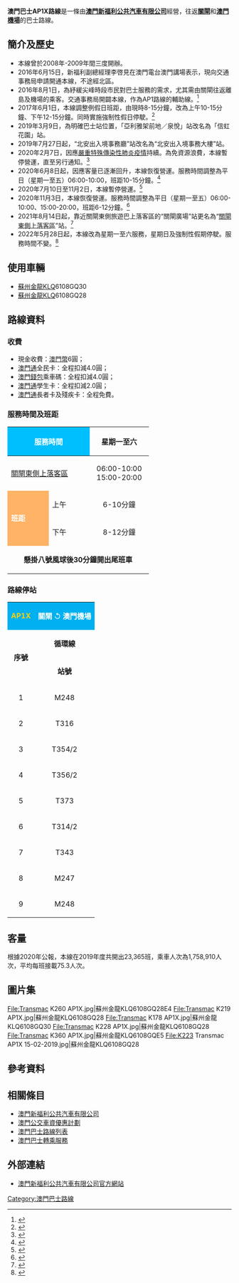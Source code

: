 {{澳門巴士路線基礎資訊
|路線號碼=AP1X
|代表圖像=Transmac K228 AP1X.jpg
|圖像尺寸=300
|代表圖像二=
|圖像尺寸二=300
|代表圖像三=
|圖像尺寸三=300
|經營者=澳門新福利公共汽車有限公司
|經營者二=
|所屬車廠=青洲車廠
|路線用車=蘇州金龍KLQ6108GQ30<br>蘇州金龍KLQ6108GQ28
|路綫資訊=
|起點站=[[關閘東側上落客區|關閘東側上落客區]]
|途經地點=
|去程途經地點=[[友誼大橋|友誼大橋]]、北安大馬路
|回程途經地點=[[澳門科技大學|澳門科技大學]]、氹仔嘉樂庇馬路、[[友誼大橋|友誼大橋]]、海上居
|終點站=[[澳門國際機場|澳門機場]]（循環點）
|路線性質=循環快線
|全程行駛里程=
|全程行車時間=
|單程行車時間=
|服務時間=06:00-10:00<br>15:00-20:00
|開辦日期=2016年8月1日
|停辦日期=
|起點站服務時間=
|終點站服務時間=
|班次頻率='''星期一至六：'''<br>上午6-10分鐘<br>下午8-12分鐘<br>'''星期日及強制性假日：'''<br>停駛
|全程收費=6
|收費備註=
|分段收費站點=
|去程分段收費站點=
|回程分段收費站點=
|替代路線=[[澳門巴士AP1路線|AP1]]
|主要競爭交通=
|備註=
|走線圖=Macau bus route AP1X.jpg}}

'''澳門巴士AP1X路線'''是一條由'''[[澳門新福利公共汽車有限公司|澳門新福利公共汽車有限公司]]'''經營，往返'''[[關閘東側上落客區|關閘]]'''和'''[[澳門機場_(巴士站)|澳門機場]]'''的巴士路線。

==簡介及歷史==
*本線曾於2008年-2009年間三度開辦。
*2016年6月15日，新福利副總經理李啓見在澳門電台澳門講場表示，現向交通事務局申請開通本線，不途經北區。
*2016年8月1日，為紓緩尖峰時段市民對巴士服務的需求，尤其需由關閘往返離島及機場的乘客。交通事務局開闢本線，作為AP1路線的輔助線。<ref>{{cite news |title=AP1X快速路線8月起營運 |url=http://www.dsat.gov.mo/bus/site/bus_news_detail.aspx?a_id=3428 |publisher=[[交通事務局|交通事務局]] |date=2016-07-29 |accessdate=2017-08-04 |archive-date=2017-08-04 |archive-url=https://web.archive.org/web/20170804214910/http://www.dsat.gov.mo/bus/site/bus_news_detail.aspx?a_id=3428 |dead-url=no }}</ref>
*2017年6月1日，本線調整例假日班距，由現時8-15分鐘，改為上午10-15分鐘、下午12-15分鐘。同時實施強制性假日停駛。<ref>{{cite news |title=73路線引入天然氣巴士行駛 |url=http://www.dsat.gov.mo/bus/site/bus_news_detail.aspx?a_id=3917 |publisher=[[交通事務局|交通事務局]] |date=2017-05-29 |accessdate=2017-05-29 |archive-date=2020-03-28 |archive-url=https://web.archive.org/web/20200328012500/http://www.dsat.gov.mo/bus/site/index.aspx |dead-url=no }}</ref>
*2019年3月9日，為明確巴士站位置，「亞利雅架前地／泉悅」站改名為「信虹花園」站。
*2019年7月27日起，“北安出入境事務廳”站改名為“北安出入境事務大樓”站。
*2020年2月7日，因應[[2019冠狀病毒病澳門疫情|嚴重特殊傳染性肺炎疫情]]持續。為免資源浪費，本線暫停營運，直至另行通知。<ref>{{Cite web|title=NEWS.GOV.MO: 多條巴士線調整服務籲乘客留意|url=https://news.gov.mo/detail/zh-hant/N20BDdf5Ok|accessdate=2020-02-07|work=news.gov.mo|archive-date=2021-03-03|archive-url=https://web.archive.org/web/20210303072121/https://news.gov.mo/detail/zh-hant/N20BDdf5Ok;jsessionid=3E4C6C0CE7489808A3B72FDE779870F8.app02?0|dead-url=no}}</ref>
*2020年6月8日起，因應客量已逐漸回升，本線恢復營運。服務時間調整為平日（星期一至五）06:00-10:00，班距10-15分鐘。<ref>{{cite news |title=30X和AP1X恢復上午運作 |url=http://www.dsat.gov.mo/bus/site/bus_news_detail.aspx?a_id=F8CB70EA83F40188B2B3204055671395 |publisher=[[交通事務局|交通事務局]] |date=2020-06-05 |accessdate=2020-06-05 |archive-date=2020-09-28 |archive-url=https://web.archive.org/web/20200928224643/https://www.dsat.gov.mo/bus/site/bus_news_detail.aspx?a_id=F8CB70EA83F40188B2B3204055671395 |dead-url=no }}</ref>
*2020年7月10日至11月2日，本線暫停營運。<ref>{{cite news |title=4快速巴士路線周五起臨時調整或停駛 |url=http://www.dsat.gov.mo/bus/site/bus_news_detail.aspx?a_id=943428BA4CAA64725201B3191E22CB7A |publisher=[[交通事務局|交通事務局]] |date=2020-07-09 |accessdate=2020-07-10 |archive-date=2020-09-28 |archive-url=https://web.archive.org/web/20200928213204/https://www.dsat.gov.mo/bus/site/bus_news_detail.aspx?a_id=943428BA4CAA64725201B3191E22CB7A |dead-url=no }}</ref>
*2020年11月3日，本線恢復營運。服務時間調整為平日（星期一至五）06:00-10:00、15:00-20:00，班距6-12分鐘。<ref>{{cite web |title=AP1X路線恢復行駛 |url=https://www.transmac.com.mo/route-change/ap1x%e8%b7%af%e7%b7%9a%e6%81%a2%e5%be%a9%e8%a1%8c%e9%a7%9b/ |website=[[澳門新福利公共汽車有限公司|澳門新福利公共汽車有限公司]] |accessdate=2020-10-29 |archive-date=2020-11-04 |archive-url=https://web.archive.org/web/20201104032248/https://www.transmac.com.mo/route-change/ap1x%e8%b7%af%e7%b7%9a%e6%81%a2%e5%be%a9%e8%a1%8c%e9%a7%9b/ |dead-url=no }}</ref>
*2021年8月14日起，靠近關閘東側旅遊巴上落客區的“關閘廣場”站更名為“[[關閘東側上落客區|關閘東側上落客區]]”站。<ref>{{cite news |title=巴士服務8月分階段調整 |url=https://www.gcs.gov.mo/detail/zh-hant/N21GUfpK9Q;jsessionid=6A979566C92BDBFE5821CA018B398F64.app01?0 |accessdate=2021-07-21 |agency=[[澳門特別行政區新聞局|澳門特別行政區新聞局]]}}</ref>
*2022年5月28日起，本線改為星期一至六服務，星期日及強制性假期停駛。服務時間不變。<ref>{{cite news |title=12條巴士路線5月28日起調整服務 |url= http://www.dsat.gov.mo/dsat/news_detail.aspx?a_id=BF64B675460ED66CE6E71E1BA6867507 |publisher=交通事務局 |date=2022-05-25}}</ref>

== 使用車輛 ==
*[[蘇州金龍|蘇州金龍]]KLQ6108GQ30
*[[蘇州金龍|蘇州金龍]]KLQ6108GQ28

==路線資料==
===收費===
*現金收費：[[澳門幣|澳門幣]]6圓；
*[[澳門通|澳門通]]全民卡：全程扣減4.0圓；
*[[澳門通|澳門錢包]]乘車碼：全程扣減4.0圓；
*[[澳門通|澳門通]]學生卡：全程扣減2.0圓；
*[[澳門通|澳門通]]長者卡及殘疾卡：全程免費。

===服務時間及班距===
{| class="grey sortable wikitable" width=70%
|-
! colspan="2" style="background:#00BFFF; color:white" width="30%" |'''服務時間'''
! width="30%" | 星期一至六
! width="30%" | 星期日<br>（含強制性假日）
|-
! colspan="2"|[[關閘東側上落客區|關閘東側上落客區]]
| align="center" | 06:00-10:00<br>15:00-20:00
| rowspan="3" align="center" |停駛
|-
! rowspan="2" style="background:#FFB366; color:white" width="20%" |'''班距'''
!上午
| align="center"| 6-10分鐘
|-
!下午
| align="center"| 8-12分鐘
|-
| colspan="4" align="center" |'''懸掛八號風球後30分鐘開出尾班車'''
|}

=== 路線停站 ===
{| width=40% class="wikitable" style="text-align: center; font-family: Arial"
|-
| style="background:#00B0F0; color:#FED200" align="center"  | '''AP1X'''
| colspan="3" style="background:#00B0F0; color:white" align="center" | '''關閘''' ↺ '''澳門機場'''
|- style="background: #FED200; color:#000000" 
| rowspan="2" |'''序號'''
| colspan="3" |'''循環線'''
|- style="background: #FED200; color:#000000" 
|'''站號'''
|'''站名'''
|'''輕軌站／出入境口岸'''
|-
| 1||M248
|[[關閘東側上落客區|關閘東側上落客區]]
|[[File:Aiga_immigration_inv.svg|15px]][[關閘邊檢大樓|關閘邊檢大樓]]
|-
| 2||T316
|北安大馬路／新城區
|
|-
| 3||T354/2
|北安出入境事務大樓
|
|-
| 4||T356/2
|[[澳門機場|澳門機場]]
|[[File:Metro_Ligeiro_de_Macau_logo.svg|15px]][[機場站_(澳門)|機場站]]<br>[[File:Aiga_departingflights_inv.svg|15px]][[澳門國際機場|澳門國際機場]]
|-
| 5||T373
|偉龍／[[澳門科技大學|科技大學]]
|
|-
| 6||T314/2
|[[信虹花園_(巴士站)|信虹花園]]
|
|-
| 7||T343
|海灣花園／海城閣
|
|-
| 8||M247
|海上居
|
|-
| 9||M248
|[[關閘東側上落客區|關閘東側上落客區]]
|[[File:Aiga_immigration_inv.svg|15px]][[關閘邊檢大樓|關閘邊檢大樓]]
|}

==客量==
根據2020年公報，本線在2019年度共開出23,365班，乘車人次為1,758,910人次，平均每班接載75.3人次。
==圖片集==
<gallery>
File:Transmac K260 AP1X.jpg|蘇州金龍KLQ6108GQ28E4
File:Transmac K219 AP1X.jpg|蘇州金龍KLQ6108GQ28
File:Transmac K178 AP1X.jpg|蘇州金龍KLQ6108GQ30
File:Transmac K228 AP1X.jpg|蘇州金龍KLQ6108GQ28
File:Transmac K360 AP1X.jpg|蘇州金龍KLQ6108GQE5
File:K223 Transmac AP1X 15-02-2019.jpg|蘇州金龍KLQ6108GQ28
</gallery>

==參考資料==
{{reflist}}

==相關條目==
*[[澳門新福利公共汽車有限公司|澳門新福利公共汽車有限公司]]
*[[澳門公交車資優惠計劃|澳門公交車資優惠計劃]]
*[[澳門巴士路線列表|澳門巴士路線列表]]
*[[澳門巴士轉乘服務|澳門巴士轉乘服務]]

== 外部連結 ==
*{{zh-hk}}[http://www.transmac.com.mo/ 澳門新福利公共汽車有限公司官方網站] {{Wayback|url=http://www.transmac.com.mo/ |date=20100310023129 }}
{{澳門巴士路線列表}}
[[Category:澳門巴士路線|Category:澳門巴士路線]]